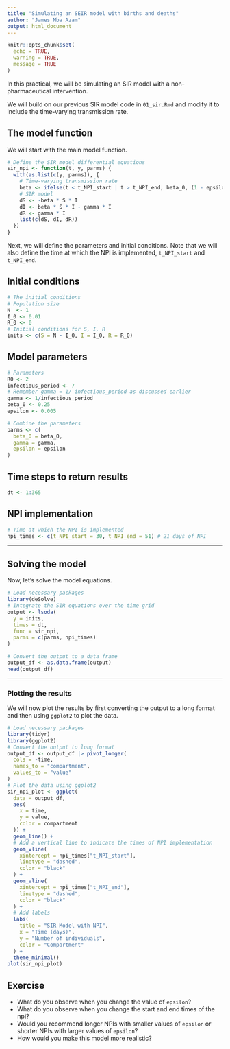 ```yaml
---
title: "Simulating an SEIR model with births and deaths"
author: "James Mba Azam"
output: html_document
---
```


```r
knitr::opts_chunk$set(
  echo = TRUE,
  warning = TRUE,
  message = TRUE
)
```

In this practical, we will be simulating an SIR model with a non-pharmaceutical intervention.

We will build on our previous SIR model code in `01_sir.Rmd` and modify it to include the time-varying transmission rate.

## The model function

We will start with the main model function.

```r
# Define the SIR model differential equations
sir_npi <- function(t, y, parms) {
  with(as.list(c(y, parms)), {
    # Time-varying transmission rate
    beta <- ifelse(t < t_NPI_start | t > t_NPI_end, beta_0, (1 - epsilon) * beta_0)
    # SIR model
    dS <- -beta * S * I 
    dI <- beta * S * I - gamma * I
    dR <- gamma * I
    list(c(dS, dI, dR))
  })
}

```

Next, we will define the parameters and initial conditions. Note that we will also define the time at which the NPI is implemented, `t_NPI_start` and `t_NPI_end`.

## Initial conditions

```r
# The initial conditions
# Population size
N  <- 1 
I_0 <- 0.01
R_0 <- 0
# Initial conditions for S, I, R
inits <- c(S = N - I_0, I = I_0, R = R_0)
```

## Model parameters

```r
# Parameters
R0 <- 2
infectious_period <- 7
# Remember gamma = 1/ infectious_period as discussed earlier
gamma <- 1/infectious_period 
beta_0 <- 0.25
epsilon <- 0.005

# Combine the parameters
parms <- c(
  beta_0 = beta_0,
  gamma = gamma,
  epsilon = epsilon
)
```


## Time steps to return results
```r
dt <- 1:365
```

## NPI implementation

```r
# Time at which the NPI is implemented
npi_times <- c(t_NPI_start = 30, t_NPI_end = 51) # 21 days of NPI  
```

---

## Solving the model

Now, let's solve the model equations.

```r
# Load necessary packages
library(deSolve)
# Integrate the SIR equations over the time grid
output <- lsoda(
  y = inits,
  times = dt,
  func = sir_npi,
  parms = c(parms, npi_times)
)

# Convert the output to a data frame
output_df <- as.data.frame(output)
head(output_df)
```

---

### Plotting the results

We will now plot the results by first converting the output to a long format and then using `ggplot2` to plot the data.

```r
# Load necessary packages
library(tidyr)
library(ggplot2)
# Convert the output to long format
output_df <- output_df |> pivot_longer(
  cols = -time,
  names_to = "compartment",
  values_to = "value"
)
# Plot the data using ggplot2
sir_npi_plot <- ggplot(
  data = output_df,
  aes(
    x = time,
    y = value,
    color = compartment
  )) +
  geom_line() +
  # Add a vertical line to indicate the times of NPI implementation
  geom_vline(
    xintercept = npi_times["t_NPI_start"],
    linetype = "dashed",
    color = "black"
  ) +
  geom_vline(
    xintercept = npi_times["t_NPI_end"],
    linetype = "dashed",
    color = "black"
  ) + 
  # Add labels
  labs(
    title = "SIR Model with NPI",
    x = "Time (days)",
    y = "Number of individuals",
    color = "Compartment"
  ) +
  theme_minimal()
plot(sir_npi_plot)
```

## Exercise

- What do you observe when you change the value of `epsilon`?
- What do you observe when you change the start and end times of the npi?
- Would you recommend longer NPIs with smaller values of `epsilon` or shorter NPIs with larger values of `epsilon`?
- How would you make this model more realistic?
